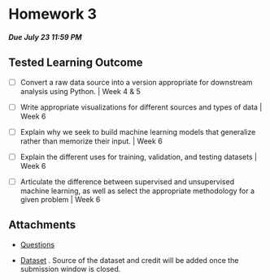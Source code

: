 # Homework 3
##### Due July 23 11:59 PM

## Tested Learning Outcome 


- [ ] Convert a raw data source into a version appropriate for downstream analysis using Python. |  Week 4 & 5

- [ ] Write appropriate visualizations for different sources and types of data |  Week 6

- [ ] Explain why we seek to build machine learning models that generalize rather than memorize their input. | Week 6

- [ ] Explain the different uses for training, validation, and testing datasets | Week 6

- [ ] Articulate the difference between supervised and unsupervised machine learning, as well as select the appropriate methodology for a given problem | Week 6

## Attachments

* [Questions](Questions.pdf)

* <a href="dataset.csv" download>Dataset</a> . Source of the dataset and credit will be added once the submission window is closed.